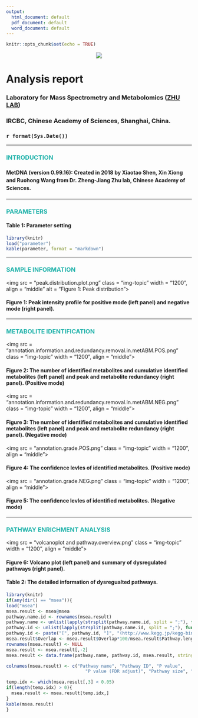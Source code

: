 ```yaml
---
output:
  html_document: default
  pdf_document: default
  word_document: default
---
```


```r
knitr::opts_chunk$set(echo = TRUE)
```

<center>![](MetDNA.logo.png)</center>

<h1>**Analysis report**</h1>
<h3>Laboratory for Mass Spectrometry and Metabolomics ([ZHU LAB](http://www.zhulab.cn/))</h3>
<h3>IRCBC, Chinese Academy of Sciences, Shanghai, China.</h3>
<h3>`r format(Sys.Date())`</h3>

---

### **<font color = "lightseagreen">INTRODUCTION</font>**

<h4> <p style="line-height:1.5em;">**MetDNA (version 0.99.16)**: Created in 2018 by Xiaotao Shen, Xin Xiong and Ruohong Wang from Dr. Zheng-Jiang Zhu lab, Chinese Academy of Sciences.</p> </h4>

---

### **<font color = "lightseagreen">PARAMETERS</font>**

#### **Table 1: Parameter setting**

```r
library(knitr)
load("parameter")
kable(parameter, format = "markdown")
```

---

### **<font color = "lightseagreen">SAMPLE INFORMATION</font>**

<img src = "peak.distribution.plot.png" class = "img-topic" width = "1200", align = "middle" alt = "Figure 1: Peak distribution">

#### **Figure 1: Peak intensity profile for positive mode (left panel) and negative mode (right panel).**

---

### **<font color = "lightseagreen">METABOLITE IDENTIFICATION</font>**


<img src = "annotation.information.and.redundancy.removal.in.metABM.POS.png" class = "img-topic" width = "1200", align = "middle">

#### **Figure 2: The number of identified metabolites and cumulative identified metabolites (left panel) and peak and metabolite redundancy (right panel). (Positive mode)**

<img src = "annotation.information.and.redundancy.removal.in.metABM.NEG.png" class = "img-topic" width = "1200", align = "middle">

#### **Figure 3: The number of identified metabolites and cumulative identified metabolites (left panel) and peak and metabolite redundancy (right panel). (Negative mode)**


<img src = "annotation.grade.POS.png" class = "img-topic" width = "1200", align = "middle">

#### **Figure 4: The confidence levles of identified metabolites. (Positive mode)**

<img src = "annotation.grade.NEG.png" class = "img-topic" width = "1200", align = "middle">

#### **Figure 5: The confidence levles of identified metabolites. (Negative mode)**


---

### **<font color = "lightseagreen">PATHWAY ENRICHMENT ANALYSIS</font>** 

<img src = "volcanoplot and pathway.overview.png" class = "img-topic" width = "1200", align = "middle">

#### **Figure 6: Volcano plot (left panel) and summary of dysregulated pathways (right panel).**

#### **Table 2: The detailed information of dysregualted pathways.** 

```r
library(knitr)
if(any(dir() == "msea")){
load("msea")  
msea.result <- msea@msea
pathway.name.id <- rownames(msea.result)
pathway.name <- unlist(lapply(strsplit(pathway.name.id, split = ";"), function(x) x[1]))
pathway.id <- unlist(lapply(strsplit(pathway.name.id, split = ";"), function(x) x[2]))
pathway.id <- paste("[", pathway.id, "]", "(http://www.kegg.jp/kegg-bin/show_pathway?", pathway.id, ")", sep = "")
msea.result$Overlap <- msea.result$Overlap*100/msea.result$Pathway.length
rownames(msea.result) <- NULL
msea.result <- msea.result[,-2]
msea.result <- data.frame(pathway.name, pathway.id, msea.result, stringsAsFactors = FALSE)

colnames(msea.result) <- c("Pathway name", "Pathway ID", "P value",
                              "P value (FDR adjust)", "Pathway size", "Overlap (%)")

temp.idx <- which(msea.result[,3] < 0.05)
if(length(temp.idx) > 0){
  msea.result <- msea.result[temp.idx,]
}
kable(msea.result)
}
```


